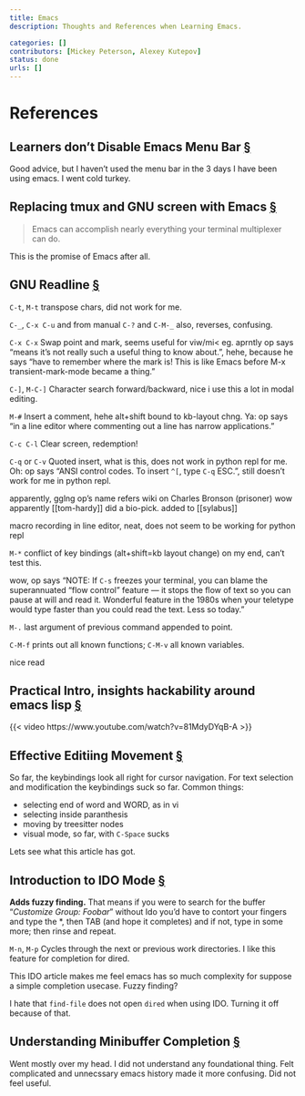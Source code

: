 ```yaml
---
title: Emacs
description: Thoughts and References when Learning Emacs.

categories: []
contributors: [Mickey Peterson, Alexey Kutepov]
status: done
urls: []
---
```


# References

::: {.callout-tip}
# Learners don't Disable Emacs Menu Bar [§](https://www.masteringemacs.org/article/bad-emacs-advice)

Good advice, but I haven't used the menu bar in the 3 days I have been using emacs. I went cold turkey.
:::

::: {.callout-note}
# Replacing tmux and GNU screen with Emacs  [§](https://www.masteringemacs.org/article/replacing-tmux-gnu-screen-emacs)

> Emacs can accomplish nearly everything your terminal multiplexer can do.

This is the promise of Emacs after all.
:::

::: {.callout-note}
# GNU Readline [§](https://www.masteringemacs.org/article/keyboard-shortcuts-every-command-line-hacker-should-know-about-gnu-readline)

`C-t`, `M-t`	transpose chars, did not work for me.

`C-_`, `C-x C-u`	and from manual `C-?` and `C-M-_` also, reverses, confusing.

`C-x C-x`	Swap point and mark, seems useful for viw/mi< eg. aprntly op says "means it’s not really such a useful thing to know about.", hehe, because he says "have to remember where the mark is! This is like Emacs before M-x transient-mark-mode became a thing."

`C-]`, `M-C-]`	Character search forward/backward, nice i use this a lot in modal editing.

`M-#`	Insert a comment, hehe alt+shift bound to kb-layout chng. Ya: op says "in a line editor where commenting out a line has narrow applications."

`C-c C-l`	Clear screen, redemption!

`C-q` or `C-v`	Quoted insert, what is this, does not work in python repl for me. Oh: op says "ANSI control codes. To insert `^[`, type `C-q` ESC.", still doesn't work for me in python repl.

apparently, gglng op's name refers wiki on Charles Bronson (prisoner) wow apparently [[tom-hardy]] did a bio-pick. added to [[sylabus]]

macro recording in line editor, neat, does not seem to be working for python repl

`M-*`	conflict of key bindings (alt+shift=kb layout change) on my end, can't test this.

wow, op says "NOTE: If `C-s` freezes your terminal, you can blame the superannuated “flow control” feature — it stops the flow of text so you can pause at will and read it. Wonderful feature in the 1980s when your teletype would type faster than you could read the text. Less so today."

`M-.`	last argument of previous command appended to point.

`C-M-f`	prints out all known functions; `C-M-v` all known variables.

nice read
:::

::: {.callout-warning}
# Practical Intro, insights hackability around emacs lisp [§](https://www.youtube.com/watch?v=81MdyDYqB-A)

{{< video https://www.youtube.com/watch?v=81MdyDYqB-A >}}
:::

::: {.callout-important}
# Effective Editiing Movement [§](https://www.masteringemacs.org/article/effective-editing-movement)

So far, the keybindings look all right for cursor navigation. For text selection and modification the keybindings suck so far. Common things:

- selecting end of word and WORD, as in vi
- selecting inside paranthesis
- moving by treesitter nodes
- visual mode, so far, with `C-Space` sucks

Lets see what this article has got.


:::

::: {.callout-important}
# Introduction to IDO Mode [§](https://www.masteringemacs.org/article/introduction-to-ido-mode)

**Adds fuzzy finding.** That means if you were to search for the buffer “*Customize Group: Foobar*” without Ido you’d have to contort your fingers and type the *, then TAB (and hope it completes) and if not, type in some more; then rinse and repeat.

`M-n`, `M-p` Cycles through the next or previous work directories. I like this feature for completion for dired. 

This IDO article makes me feel emacs has so much complexity for suppose a simple completion usecase. Fuzzy finding?

I hate that `find-file` does not open `dired` when using IDO. Turning it off because of that.
:::

::: {.callout-note}
# Understanding Minibuffer Completion [§](https://www.masteringemacs.org/article/understanding-minibuffer-completion)

Went mostly over my head. I did not understand any foundational thing. Felt complicated and unnecssary emacs history made it more confusing. Did not feel useful.
:::

